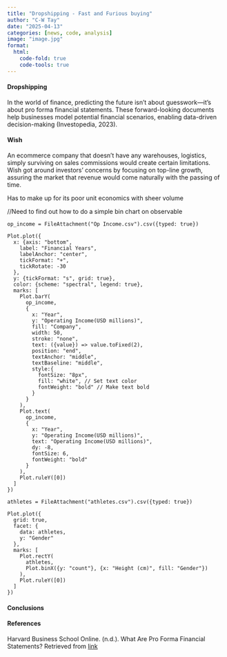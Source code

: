 ```yaml
---
title: "Dropshipping - Fast and Furious buying"
author: "C-W Tay"
date: "2025-04-13"
categories: [news, code, analysis]
image: "image.jpg"
format:
  html:
    code-fold: true
    code-tools: true
---
```


#### Dropshipping

In the world of finance, predicting the future isn’t about guesswork—it’s about pro forma financial statements. These forward-looking documents help businesses model potential financial scenarios, enabling data-driven decision-making (Investopedia, 2023).


#### Wish

An ecommerce company that doesn't have any warehouses, logistics, simply surviving on sales commissions would create certain limitations.
Wish got around investors' concerns by focusing on top-line growth, assuring the market that revenue would come naturally with the passing of time.

Has to make up for its poor unit economics with sheer volume 

//Need to find out how to do a simple bin chart on observable
```ojs
op_income = FileAttachment("Op Income.csv").csv({typed: true})

Plot.plot({
  x: {axis: "bottom",
    label: "Financial Years",
    labelAnchor: "center",
    tickFormat: "+",
    tickRotate: -30
  },
  y: {tickFormat: "s", grid: true},
  color: {scheme: "spectral", legend: true},
  marks: [
    Plot.barY(
      op_income,
      {
        x: "Year",
        y: "Operating Income(USD millions)",
        fill: "Company",
        width: 50,
        stroke: "none",
        text: ({value}) => value.toFixed(2),
        position: "end",
        textAnchor: "middle",
        textBaseline: "middle",
        style:{
          fontSize: "8px",
          fill: "white", // Set text color
          fontWeight: "bold" // Make text bold
        }
      } 
    ),
    Plot.text(
      op_income,
      {
        x: "Year",
        y: "Operating Income(USD millions)",
        text: "Operating Income(USD millions)",
        dy: -8,
        fontSize: 6,
        fontWeight: "bold"
      }
    ),
    Plot.ruleY([0])
  ]
})
```

```ojs
athletes = FileAttachment("athletes.csv").csv({typed: true})

Plot.plot({
  grid: true,
  facet: {
    data: athletes,
    y: "Gender"
  },
  marks: [
    Plot.rectY(
      athletes, 
      Plot.binX({y: "count"}, {x: "Height (cm)", fill: "Gender"})
    ),
    Plot.ruleY([0])
  ]
})
```

#### Conclusions
 
#### References 

Harvard Business School Online. (n.d.). What Are Pro Forma Financial Statements? Retrieved from [link](https://online.hbs.edu/blog/post/pro-forma-financial-statements)



